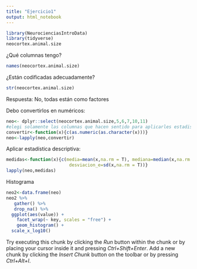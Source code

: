---
title: "Ejercicio1"
output: html_notebook
---

 

```{r}
library(NeurocienciasIntroData)
library(tidyverse)
neocortex.animal.size

```


¿Qué columnas tengo?
```{r}
names(neocortex.animal.size)
```
¿Están codificadas adecuadamente?

```{r}
str(neocortex.animal.size)
```
Respuesta: No, todas están como factores


Debo convertirlos en numéricos:
```{r}
neo<- dplyr::select(neocortex.animal.size,5,6,7,10,11)
#elegi solamente las columnas que hacen sentido para aplicarles estadistica descriptiva mas adelante y las otras las deje como factor
convertir<-function(x){c(as.numeric(as.character(x)))}
neo<-lapply(neo,convertir)
```


Aplicar estadística descriptiva:
```{r}
medidas<-function(x){c(media=mean(x,na.rm = T), mediana=median(x,na.rm = T),
                        desviacion_e=sd(x,na.rm = T))}
lapply(neo,medidas)
```


Histograma
```{r}
neo2<-data.frame(neo)
neo2 %>%
   gather() %>% 
   drop_na() %>%
  ggplot(aes(value)) +
    facet_wrap(~ key, scales = "free") +
    geom_histogram() +
  scale_x_log10()
```


Try executing this chunk by clicking the *Run* button within the chunk or by placing your cursor inside it and pressing *Ctrl+Shift+Enter*.
Add a new chunk by clicking the *Insert Chunk* button on the toolbar or by pressing *Ctrl+Alt+I*.
